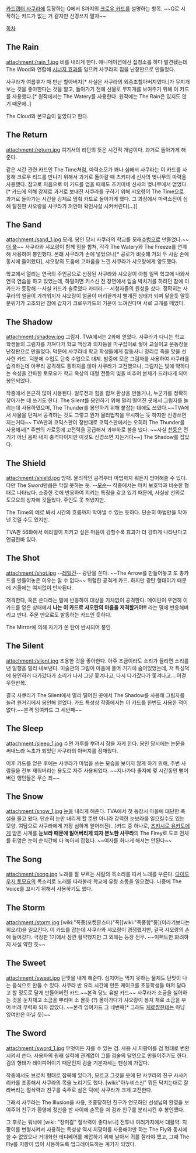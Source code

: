 [[카드캡터 사쿠라]]에 등장하는 Q에서 S까지의 [[크로우 카드]]를 설명하는 항목. ~~Q로 시작하는 카드가 없는 거 같지만 신경쓰지 말자~~

[[목차]]

== The Rain ==
attachment:/rain_1.jpg
비를 내리게 한다. 애니메이션에선 집청소를 하다 발견됐는데 The Wood와 연합해 [[시너지 효과]]를 일으켜 사쿠라의 집을 난장판으로 만들었다.

사쿠라가 여름휴가 때 만난 할아버지[* 사실은 사쿠라의 외증조할아버지였다.]가 무지개 보는 것을 좋아한다는 것을 알고, 돌아가기 전에 선물로 무지개를 보여주기 위해 이 카드를 사용했다.[* 원작에서는 The Watery를 사용한다. 원작에는 The Rain은 있지도 않기 때문에..]

The Cloud와 본모습이 닮았다고 한다. 
== The Return ==
attachment:/return.jpg
여기서의 리턴의 뜻은 시간적 개념이다. 과거로 돌아가게 해준다. 

같은 시간 관련 카드인 The Time처럼, 마력소모가 꽤나 심해서 사쿠라는 이 카드를 사용해 크로우 리드를 만나기 위해서 과거로 돌아갈 때 츠키미네 신사의 벚나무의 마력을 사용했다. 참고로 처음으로 이 카드를 얻을 때에도 츠키미네 신사의 벚나무에서 얻었다.[* 카드에 의해 강제로 과거로 보내진 사쿠라를 구하기 위해 샤오량이 The Time으로 과거로 돌아가는 시간을 강제로 멈춰 카드로 돌아가게 했다. 그 과정에서 마력소진이 심해 탈진한 샤오랑을 사쿠라가 껴안아 확인사살 시켜버린다(...)]

== The Sand ==
attachment:/sand_1.jpg
모래. 봉인 당시 사쿠라의 학교를 모래[[수렁]]으로 만들었다.~~[[더 풀]]~~ 사쿠라와 샤오랑이 함께 힘을 합쳐, 각각 The Watery와 The Freeze를 연계해 사용하여 봉인했다. 본래 사쿠라가 손에 넣었으나[* 공로가 비슷해 거의 두 사람 손에 동시에 들어왔다], 샤오랑의 도움에 고마움을 느낀 사쿠라가 샤오랑에게 양도했다.


학교에서 열리는 연극의 주인공으로 선정된 사쿠라와 샤오랑이 아침 일찍 학교에 나와서 연극 연습을 하고 있었는데, 하필이면 키스신 전 장면에서 입술 박치기를 하려던 참에 이 카드가 등장해 --사실 카드가 솔로였다 카더라.-- 시청자들의 원성을 샀다. 정확히는 사쿠라의 얼굴이 가까워지자 샤오랑이 얼굴이 머리끝까지 빨개진 상태가 되며 닿을듯 말듯 분위기가 고조되던 참에 갑자기 크로우카드의 기운이 느껴진다며 서로 고개를 떼었다. 
== The Shadow ==
attachment:/shadow.jpg
그림자. TVA에서는 2화에 얻었다. 사쿠라가 다니는 학교 학생들의 그림자를 가져다가 학교 책상과 의자등을 마구잡이로 쌓아 교실이고 운동장을 난장판으로 만들었다.
덕분에 사쿠라네 학교 학생들에게 잡동사니 정리로 죽을 맛을 선사한 카드. 덕분에 수업도 단축 수업으로 대체. 
밤중에 모은 그림자를 사용하여 사쿠라를 습격하는데 아무리 공격해도 통하지를 않아 사쿠라가 고전했으나, 그림자는 빛에 약하다는 속성을 간파한 토모요가 학교 옥상의 대형 전등의 빛을 비추어 본체가 드러나게 되어 봉인되었다. 

작중에서 은근히 많이 사용된다. 일루전과 힘을 합쳐 환상을 만들거나, 누군가를 정확히 찾아가는 데 쓰기도 한다. The Silent를 봉인하기 위해 멀리 떨어진 곳에서 그림자를 늘리는데 사용하였으며, The Thunder를 봉인하기 위해 붙잡는 데에도 쓰였다.~~TVA에서 사물을 던져서 공격하는 것도 그렇고 뭔가 물리법칙을 무시하는 듯 하지만 신경쓰면 지는거다~~ TVA판과 코믹스판이 정반대로 코믹스판에서는 오히려 The Thunder를 사용해서[* 주변의 가로등에 고전력을 공급해서 과부하로 불을 냈다. ~~사실 [[천둥]]은 전기가 아닌 음파 내지 충격파이지만 이것도 신경쓰면 지는거다~~] The Shadow를 잡았다.

== The Shield ==
attachment:/shield.jpg
방패. 물리적인 공격부터 마법까지 뭐든지 방어해줄 수 있다. 다만 The Sword만큼은 막질 못하는 듯. --[[모순]]-- 작중에서는 마치 보호막과 비슷한 형태로 나타났다. 소중한 것에 반응하여 지키는 특징을 갖고 있기 때문에, 사실상 선의로 토모요의 상자에 깃들었다. 주인도 못 꺼냈지만.

The Time의 예로 봐서 시간의 흐름까지 막아낼 수 있는 듯하다. 단순히 마법만을 막아낸 것일 수도 있지만.

TVA판 56화에서 에리얼이 지키고 싶은 마음이 강할수록 효과가 더 강하게 나타난다고 언급한바 있다.
== The Shot ==
attachment:/shot.jpg
--[[레일건]]-- 광탄을 쏜다. ~~The Arrow를 만들어놓고 또 총카드를 만들어놓은 이유는 알 수 없다~~ 위험한 공격계 카드. 하지만 광탄 형태이기 때문에 거울에는 여지없이 반사된다.

저격한다, 혹은 쏜다라는 말에 반응하여 대상을 가차없이 공격한다. 메이린이 우연히 이 카드를 얻은 상태에서 '''나는 이 카드로 샤오란의 마음을 저격할거야!!''' 라는 말에 반응해버리고 만다. 주문 만으로도 발동하는 카드인 듯하다.

The Mirror에 의해 자기가 쏜 탄이 반사되어 봉인.

== The Silent ==
attachment:/silent.jpg
조용한 것을 좋아한다. 아주 조금이라도 소리가 들리면 소리를 낸 일행을 멀리 내보낸다. 미술관의 그림이 마음에 들어 거기에 숨어있었는데, 저 특성덕에 봉인하러 다가갔다가 소리가 나서 그냥 쫓겨나고, 다시 다가갔다가 쫓겨나고....이걸 무한반복.

결국 사쿠라가 The Silent에서 멀리 떨어진 곳에서 The Shadow를 사용해 그림자를 늘려 원거리에서 봉인해 얻었다. 카드 특성상 작중에서는 이 카드를 한번도 사용한 적이 없다.~~본격 잉여카드 그 세번째~~

== The Sleep ==
attachment:/sleep_1.jpg
수면 가루를 뿌려서 잠을 자게 한다. 봉인 당시에는 논문을 써내느라 녹초가 되었던 사쿠라의 아버지를 잠재웠다. 

이후 카드를 얻은 후에는 사쿠라가 마법을 쓰는 모습을 보이지 않게 하기 위해, 주변 사람들을 전부 재워버리는 용도로 자주 사용되었다. ~~지나가다 졸지에 몇 시간동안 뻗어버린 행인들은 무슨 죄~~

== The Snow ==
attachment:/snow_1.jpg
[[눈]]을 내리게 해준다. TVA에서 첫 등장시 마을에 대단한 폭설을 몰고 왔다. 단순히 눈만 내리게 할 뿐만 아니라 강력한 눈보라를 일으킬수도 있는 모양. 여담으로 사쿠라에게 가장 심하게 얻어터진(...)카드 중 하나로, [[츠키시로 유키토]]에게 받은 시계를 '''눈보라 때문에 잃어버리게 되자 분노한 사쿠라'''의 The Firey로 도쿄 전체를 뒤엎은 눈이 순식간에 다 녹아서 잡혔다. ~~여자를 화나게 해서는 안된다~~

== The Song ==
attachment:/song.jpg
노래를 잘 부르는 사람의 목소리를 따서 노래를 부른다. [[다이도우지 토모요]]의 목소리로 노래를 따라불러 학교에 유령 소동을 일으켰다. 나중에 The Voice를 꼬시기 위해서 사용하기도 했다.

== The Storm ==
attachment:/storm.jpg
[wiki:"폭풍(포켓몬스터)"폭][wiki:"폭풍함"풍](이라기보다는 회오리)을 일으킨다. 이 카드를 잡는데 사쿠라와 샤오랑이 경쟁했지만, 결국 샤오랑의 손에 들어갔다. 극장판 1기에서 잠깐 활약했지만 그 외에는 등장 전무. ~~이펙트만 화려하지 사실 약한 듯~~

== The Sweet ==
attachment:/sweet.jpg
단맛을 내게 해준다. 심지어는 먹지 못하는 물체도 단맛이 나는 음식으로 만들 수 있다. 사쿠라 반 요리 시간에 만든 케이크를 초등학생들 마저 달다고 할 정도로 달게 만들어버린 카드.~~본격 당뇨 유발 카드~~ 
사쿠라가 소금을 싫어하는 것을 눈치채고 소금을 뿌리며 소 몰듯 (?) 몰아가다가 샤오랑이 봉지 채로 소금을 부어 버려 무력화 되자 잡았다. 
~~본격 잉여카드 그 네번째[* 그래도 [[케로쨩]]한테는 마냥 잉여만은 아닐 듯]~~

== The Sword ==
attachment:/sword_1.jpg
무엇이든 자를 수 있는 검. 사용 시 지팡이를 검 형태로 변환시켜서 쓴다. 사용자의 원래 실력에 관계없이 그를 검술의 달인으로 만들어주기도 한다. 검의 형태가 레이피어이기 때문인지 검술 기본자세는 펜싱에 가깝다.

작중에서도 브로치 형태로 잠복해 있다가, 모르고  그것을 옷에 단 사쿠라의 친구 사사키 리카를  조종해서 사쿠라의 목을 노리기도 했다. [wiki:"아누비스신" 뭐든 닥치는대로 잘라버리는 절삭력과 친구를 숙주로 삼은 덕에] 사쿠라가 크게 고전한다.

그래서 사쿠라는 The Illusion을 사용, 조종당하던 친구가 연모하던 선생님의 환영을 보여주어 친구가 환영에 정신을 판 사이에 손목을 쳐 검과 친구를 분리시킨 후 봉인했다.

그 후로는 워낙에 [wiki: "장미칼" 절삭력이 좋다보니] 전투나 여러가지에서 대활약.  지팡이를 변형시켜서 사용하는 특성상 역시 지팡이를 사용해야만 하는 The Fly와 동시에 쓸 수 없었으나 거대화한 테디베어를 제압하기 위해 날아서 귀를 잘라야 했고, 그때 The Fly를 지팡이 없이 사용하도록 업그레이드하는 계기가 되었다.    
